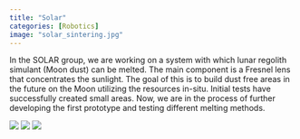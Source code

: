 ---
title: "Solar"
categories: [Robotics]
image: "solar_sintering.jpg"
---


In the SOLAR group, we are working on a system with which lunar regolith simulant (Moon dust) can be melted. The main component is a Fresnel lens that concentrates the sunlight. 
The goal of this is to build dust free areas in the future on the Moon utilizing the resources in-situ.
Initial tests have successfully created small areas. Now, we are in the process of further developing the first prototype and testing different melting methods.


<div class="slideshow">
  <!-- put all images here that should be available in the slideshow -->
  <img src="solar_sintering.jpg" >
  <img src="solar_sample.jpg" >
  <img src="solar_marshmallow.jpg" >
</div>
<br/>
